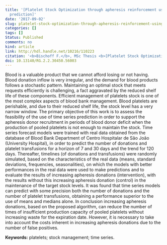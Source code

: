 ```yaml
---
title: '[Platelet Stock Optimization through apheresis reinforcement using time series
  prediction]'
date: '2017-09-02'
slug: platelet-stock-optimization-through-apheresis-reinforcement-using-time-series-prediction
categories: []
tags: []
Status: Published
comments: no
kind: article
link: http://hdl.handle.net/10216/110223
citation: '<b>Bischoff F.</b>, MSc Thesis <b>[Platelet Stock Optimization through apheresis reinforcement using time series prediction]</b>. 2017.'
doi: 10.13140/RG.2.2.30450.56003
---
```


Blood is a valuable product that we cannot afford losing or not having. Blood donation inflow is very irregular, and the demand for blood products follows a stochastic pattern. Maintaining an optimal stock that meets requests efficiently is challenging, a fact aggravated by the reduced shelf life of these components. Efficient management of platelets stock is one of the most complex aspects of blood bank management. Blood platelets are perishable, and due to their reduced shelf life, the stock level has a very narrow window. The primary objective of this work is to assess the feasibility of the use of time series prediction in order to support the apheresis donor recruitment in periods of blood donor deficit when the production of pooled platelets is not enough to maintain the stock. Time series forecast models were trained with real data obtained from the database of Blood Bank Department of Centro Hospitalar de São João (University Hospital), in order to predict the number of donations and platelet transfusions for a horizon of 7 and 30 days and the trend for 120 days. Thereafter, timelines (of donations and transfusions) were randomly simulated, based on the characteristics of the real data (means, standard deviations, frequencies, seasonalities), on which the models with better performances in the real data were used to make predictions and to evaluate the results of increasing apheresis donations (intervention), with the results without this increasing apheresis donation (control) in the maintenance of the target stock levels. It was found that time series models can predict with some precision both the number of donations and the number of platelet transfusions, obtaining a performance superior to the use of means and medians alone. In conclusion increasing apheresis donations, based on the proposed algorithm, can reduce the number of times of insufficient production capacity of pooled platelets without increasing waste for the expiration date. However, it is necessary to take into account the costs inherent in increasing apheresis donations due to the number of false positives.

**Keywords:** platelets; stock management; time series.
